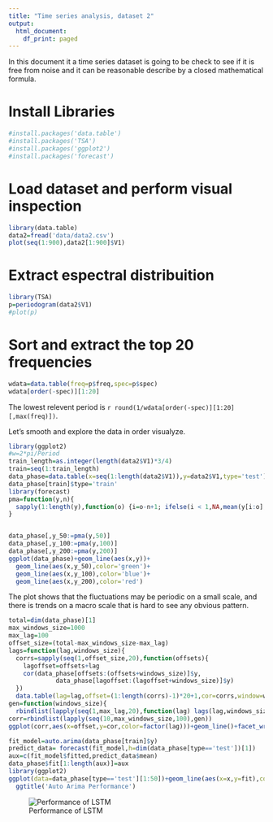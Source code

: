 ```yaml
---
title: "Time series analysis, dataset 2"
output:
  html_document:
    df_print: paged
---
```


In this document it a time series dataset is going to be check to see if it is free from noise and it
can be reasonable describe by a closed mathematical formula.

# Install Libraries
```r
#install.packages('data.table')
#install.packages('TSA')
#install.packages('ggplot2')
#install.packages('forecast')
```


# Load dataset and perform visual inspection
```r
library(data.table)
data2=fread('data/data2.csv')
plot(seq(1:900),data2[1:900]$V1)
```

# Extract espectral distribuition
```r
library(TSA)
p=periodogram(data2$V1)
#plot(p)
```

# Sort and extract the top 20 frequencies
```r
wdata=data.table(freq=p$freq,spec=p$spec)
wdata[order(-spec)][1:20]
```
The lowest relevent period is `r round(1/wdata[order(-spec)][1:20][,max(freq)])`.

Let's smooth and explore the data in order visualyze.

```r
library(ggplot2)
#w=2*pi/Period
train_length=as.integer(length(data2$V1)*3/4)
train=seq(1:train_length)
data_phase=data.table(x=seq(1:length(data2$V1)),y=data2$V1,type='test')
data_phase[train]$type='train'
library(forecast)
pma=function(y,n){
  sapply(1:length(y),function(o) {i=o-n+1; ifelse(i < 1,NA,mean(y[i:o],na.rm = T))})
}


data_phase[,y_50:=pma(y,50)]
data_phase[,y_100:=pma(y,100)]
data_phase[,y_200:=pma(y,200)]
ggplot(data_phase)+geom_line(aes(x,y))+
  geom_line(aes(x,y_50),color='green')+
  geom_line(aes(x,y_100),color='blue')+
  geom_line(aes(x,y_200),color='red')
```


The plot shows that the fluctuations may be periodic on a small scale, and there is trends on a macro scale
that is hard to see any obvious pattern.
```r
total=dim(data_phase)[1]
max_windows_size=1000
max_lag=100
offset_size=(total-max_windows_size-max_lag)
lags=function(lag,windows_size){
  corrs=sapply(seq(1,offset_size,20),function(offsets){
    lagoffset=offsets+lag
    cor(data_phase[offsets:(offsets+windows_size)]$y,
             data_phase[lagoffset:(lagoffset+windows_size)]$y)
  })
  data.table(lag=lag,offset=(1:length(corrs)-1)*20+1,cor=corrs,window=windows_size)}
gen=function(windows_size){
  rbindlist(lapply(seq(1,max_lag,20),function(lag) lags(lag,windows_size)))}
corr=rbindlist(lapply(seq(10,max_windows_size,100),gen))
ggplot(corr,aes(x=offset,y=cor,color=factor(lag)))+geom_line()+facet_wrap(~window)
```

```r
fit_model=auto.arima(data_phase[train]$y)
predict_data= forecast(fit_model,h=dim(data_phase[type=='test'])[1])
aux=c(fit_model$fitted,predict_data$mean)
data_phase$fit[1:length(aux)]=aux
library(ggplot2)
ggplot(data=data_phase[type=='test'][1:50])+geom_line(aes(x=x,y=fit),color='blue')+geom_line(aes(x=x,y=y))+
  ggtitle('Auto Arima Performance')
```


![Performance of LSTM](performance.png)
